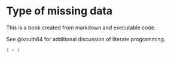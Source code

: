 # Type of missing data

This is a book created from markdown and executable code.

See @knuth84 for additional discussion of literate programming.

```r
1 + 1
```
